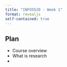 ```yaml
---
title: "INFO5520 - Week 1"
format: revealjs
self-contained: true
---
```


## Plan

-   Course overview
-   What is research
-   
